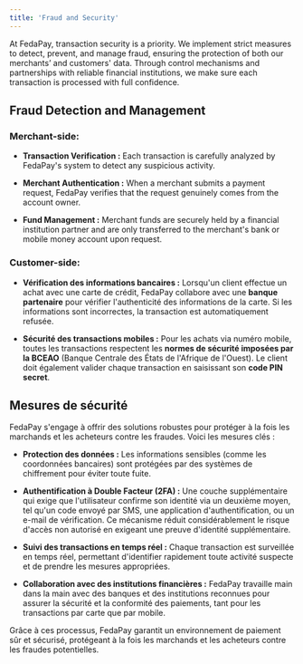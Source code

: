 ```yaml
---
title: 'Fraud and Security'
---
```


At FedaPay, transaction security is a priority. We implement strict measures to detect, prevent, and manage fraud, ensuring the protection of both our merchants’ and customers' data. Through control mechanisms and partnerships with reliable financial institutions, we make sure each transaction is processed with full confidence.

## Fraud Detection and Management

### Merchant-side:

* **Transaction Verification :** Each transaction is carefully analyzed by FedaPay's system to detect any suspicious activity.

* **Merchant Authentication :** When a merchant submits a payment request, FedaPay verifies that the request genuinely comes from the account owner.

* **Fund Management :** Merchant funds are securely held by a financial institution partner and are only transferred to the merchant's bank or mobile money account upon request.

### Customer-side:

* **Vérification des informations bancaires :** Lorsqu'un client effectue un achat avec une carte de crédit, FedaPay collabore avec une **banque partenaire** pour vérifier l'authenticité des informations de la carte. Si les informations sont incorrectes, la transaction est automatiquement refusée.

* **Sécurité des transactions mobiles :** Pour les achats via numéro mobile, toutes les transactions respectent les **normes de sécurité imposées par la BCEAO** (Banque Centrale des États de l'Afrique de l'Ouest). Le client doit également valider chaque transaction en saisissant son **code PIN secret**.

## Mesures de sécurité

FedaPay s'engage à offrir des solutions robustes pour protéger à la fois les marchands et les acheteurs contre les fraudes. Voici les mesures clés :

* **Protection des données :** Les informations sensibles (comme les coordonnées bancaires) sont protégées par des systèmes de chiffrement pour éviter toute fuite.

* **Authentification à Double Facteur (2FA) :** Une couche supplémentaire qui exige que l'utilisateur confirme son identité via un deuxième moyen, tel qu'un code envoyé par SMS, une application d'authentification, ou un e-mail de vérification. Ce mécanisme réduit considérablement le risque d'accès non autorisé en exigeant une preuve d'identité supplémentaire.

* **Suivi des transactions en temps réel :** Chaque transaction est surveillée en temps réel, permettant d'identifier rapidement toute activité suspecte et de prendre les mesures appropriées.

* **Collaboration avec des institutions financières :** FedaPay travaille main dans la main avec des banques et des institutions reconnues pour assurer la sécurité et la conformité des paiements, tant pour les transactions par carte que par mobile.

Grâce à ces processus, FedaPay garantit un environnement de paiement sûr et sécurisé, protégeant à la fois les marchands et les acheteurs contre les fraudes potentielles.